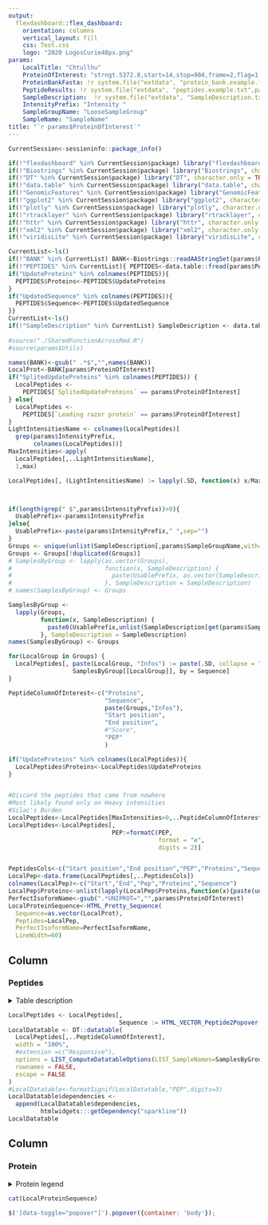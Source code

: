 ```yaml
---
output: 
  flexdashboard::flex_dashboard:
    orientation: columns
    vertical_layout: fill
    css: Test.css
    logo: "2020 LogosCurie48px.png"
params:
    LocalTitle: "Chtullhu"
    ProteinOfInterest: "strngt.5372.8,start=14,stop=904,frame=2,flag=1,UNIPROT=sp|Q86U42-2|PABP2_HUMAN"
    ProteinBankFasta: !r system.file("extdata", "protein_bank.example.fasta",package = "isoformnspectRe")
    PeptideResults: !r system.file("extdata", "peptides.example.txt",package = "isoformnspectRe")
    SampleDescription:  !r system.file("extdata", "SampleDescription.txt",package = "isoformnspectRe")
    IntensityPrefix: "Intensity "
    SampleGroupName: "LooseSampleGroup"
    SampleName: "SampleName"
title: "`r params$ProteinOfInterest`"
---
```




```r
CurrentSession<-sessioninfo::package_info()

if(!"flexdashboard" %in% CurrentSession$package) library("flexdashboard", character.only = TRUE, quietly = TRUE, verbose = FALSE)
if(!"Biostrings" %in% CurrentSession$package) library("Biostrings", character.only = TRUE, quietly = TRUE, verbose = FALSE)
if(!"DT" %in% CurrentSession$package) library("DT", character.only = TRUE, quietly = TRUE, verbose = FALSE)
if(!"data.table" %in% CurrentSession$package) library("data.table", character.only = TRUE, quietly = TRUE, verbose = FALSE)
if(!"GenomicFeatures" %in% CurrentSession$package) library("GenomicFeatures", character.only = TRUE, quietly = TRUE, verbose = FALSE)
if(!"ggplot2" %in% CurrentSession$package) library("ggplot2", character.only = TRUE, quietly = TRUE, verbose = FALSE)
if(!"plotly" %in% CurrentSession$package) library("plotly", character.only = TRUE, quietly = TRUE, verbose = FALSE)
if(!"rtracklayer" %in% CurrentSession$package) library("rtracklayer", character.only = TRUE, quietly = TRUE, verbose = FALSE)
if(!"httr" %in% CurrentSession$package) library("httr", character.only = TRUE, quietly = TRUE, verbose = FALSE)
if(!"xml2" %in% CurrentSession$package) library("xml2", character.only = TRUE, quietly = TRUE, verbose = FALSE)
if(!"viridisLite" %in% CurrentSession$package) library("viridisLite", character.only = TRUE, quietly = TRUE, verbose = FALSE)

CurrentList<-ls()
if(!"BANK" %in% CurrentList) BANK<-Biostrings::readAAStringSet(params$ProteinBankFasta)
if(!"PEPTIDES" %in% CurrentList){ PEPTIDES<-data.table::fread(params$PeptideResults,integer64 = "numeric")
if("UpdateProteins" %in% colnames(PEPTIDES)){
  PEPTIDES$Proteins<-PEPTIDES$UpdateProteins
}
if("UpdatedSequence" %in% colnames(PEPTIDES)){
  PEPTIDES$Sequence<-PEPTIDES$UpdatedSequence
}}
CurrentList<-ls()
if(!"SampleDescription" %in% CurrentList) SampleDescription <- data.table::fread(params$SampleDescription, header = TRUE)
 
#source("./SharedFunctionAcrossRmd.R")
#source(params$Utils)

```

```r

names(BANK)<-gsub(" .*$","",names(BANK))
LocalProt<-BANK[params$ProteinOfInterest]
if("SplitedUpdateProteins" %in% colnames(PEPTIDES)) {
  LocalPeptides <-
    PEPTIDES[`SplitedUpdateProteins` == params$ProteinOfInterest]
} else{
  LocalPeptides <-
    PEPTIDES[`Leading razor protein` == params$ProteinOfInterest]
}
LightIntensitiesName <- colnames(LocalPeptides)[
  grep(params$IntensityPrefix,
       colnames(LocalPeptides))]
MaxIntensities<-apply(
  LocalPeptides[,..LightIntensitiesName],
  1,max)

LocalPeptides[, (LightIntensitiesName) := lapply(.SD, function(x) x/MaxIntensities), .SDcols = LightIntensitiesName]



if(length(grep(" $",params$IntensityPrefix))>0){
  UsablePrefix<-params$IntensityPrefix
}else{
  UsablePrefix<-paste(params$IntensityPrefix," ",sep="")
}
Groups <- unique(unlist(SampleDescription[,params$SampleGroupName,with=FALSE],use.names=FALSE))
Groups <- Groups[!duplicated(Groups)]
# SamplesByGroup <- lapply(as.vector(Groups),
#                          function(x, SampleDescription) {
#                            paste(UsablePrefix, as.vector(SampleDescription[SampleDescription[,params$SampleGroupName] == x, params$SampleName]),sep="")
#                          }, SampleDescription = SampleDescription)
# names(SamplesByGroup) <- Groups

SamplesByGroup <-
  lapply(Groups,
         function(x, SampleDescription) {
           paste0(UsablePrefix,unlist(SampleDescription[get(params$SampleGroupName) == x, ][, .SD, .SDcols = params$SampleName], use.names = FALSE))
         }, SampleDescription = SampleDescription)
names(SamplesByGroup) <- Groups

for(LocalGroup in Groups) {
  LocalPeptides[, paste(LocalGroup, "Infos") := paste(.SD, collapse = ","), .SDcols =
                  SamplesByGroup[[LocalGroup]], by = Sequence]
}

PeptideColumnOfInterest<-c("Proteins",
                           "Sequence",
                           paste(Groups,"Infos"),
                           "Start position",
                           "End position",
                           #"Score",
                           "PEP"
                           )

if("UpdateProteins" %in% colnames(LocalPeptides)){
  LocalPeptides$Proteins<-LocalPeptides$UpdateProteins
}


#Discard the peptides that came from nowhere 
#Most likely found only on Heavy intensities
#Silac's Burden
LocalPeptides<-LocalPeptides[MaxIntensities>0,..PeptideColumnOfInterest]
LocalPeptides<-LocalPeptides[,
                             PEP:=formatC(PEP,
                                          format = "e",
                                          digits = 2)]



```

```r
PeptidesCols<-c("Start position","End position","PEP","Proteins","Sequence")
LocalPep<-data.frame(LocalPeptides[,..PeptidesCols])
colnames(LocalPep)<-c("Start","End","Pep","Proteins","Sequence")
LocalPep$Proteins<-unlist(lapply(LocalPep$Proteins,function(x){paste(unlist(lapply(unlist(strsplit(split=';',x)),STRING_ProteinShortName)),collapse=" ")}))
PerfectIsoformName<-gsub(".*UNIPROT=","",params$ProteinOfInterest)
LocalProteinSequence<-HTML_Pretty_Sequence(
  Sequence=as.vector(LocalProt),
  Peptides=LocalPep,
  PerfectIsoformName=PerfectIsoformName,
  LineWidth=60)
```

Column {data-width=600}
-----------------------------------------------------------------------



### Peptides

<details>

<summary>Table description</summary>
<p>

All the peptides that match this protein, each line is a peptide.

 * Proteins: Number of proteins that match this peptide. You can hover over the number to have more informations on the different proteins matched by this peptide.
 
 * Sequence: Peptide sequence. If the peptide sequence is too long, you can hover over it to see the whole sequence in a popup. 

 * Infos: Normalized intensities of the peptides across all the sample of a group. Group are defined by values presents in the sample sheet file. You can hover over the bars to see the sample name.
 
 * Start position: matching start position of the peptide in the protein sequence
 
 * End position: matching end position of the peptide in the protein sequence
 
 * PEP: FDR of the peptide identification
 
</p>
</details>

```r
LocalPeptides <- LocalPeptides[,
                               Sequence := HTML_VECTOR_Peptide2Popover(Sequence, 15)]
LocalDatatable <- DT::datatable(
  LocalPeptides[,..PeptideColumnOfInterest],
  width = "100%",
  #extension =c("Responsive"),
  options = LIST_ComputeDatatableOptions(LIST_SampleNames=SamplesByGroup),
  rownames = FALSE,
  escape = FALSE
)
#LocalDatatable<-formatSignif(LocalDatatable,"PEP",digits=3)
LocalDatatable$dependencies <-
  append(LocalDatatable$dependencies,
         htmlwidgets:::getDependency("sparkline"))
LocalDatatable
```

Column {data-width=350}
-----------------------------------------------------------------------



### Protein

<details>

<summary>Protein legend</summary>
<p>

Protein sequence as provided in the protein bank.

* Matching peptide is displayed with this <span class='Peptide'>FORMALISM</span>

* Matching proteotypic peptide is displayed with this <span class='Proteotypic'>FORMALISM</span>

* Variation to the canonical form (splicing variant)is displayed with this <span class='VariantSplicing'>FORMALISM</span>

You can hover over each formalism to have more informations. A specific positon on the protein sequence can have several features of interest such as overlapping peptide due to misscleavage or a peptide overlaping a aplicing variant, each of these features will be diplayed in the informations.

</p>
</details>

```r
cat(LocalProteinSequence)
```

<!-- Redundant code since it is already present in the drawcallback of the peptide datatable but in case one day I decide to get rid of the data table, this will be necessary -->
```js
$('[data-toggle="popover"]').popover({container: 'body'});
```

